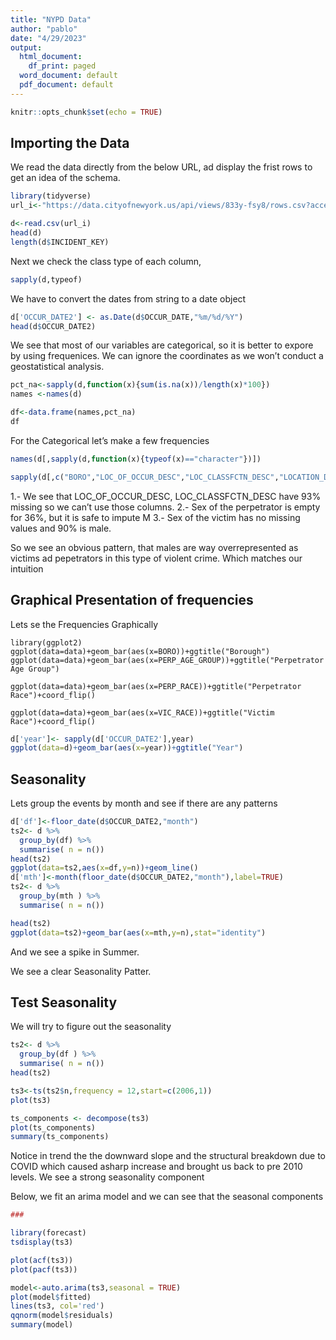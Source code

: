 ---
title: "NYPD Data"
author: "pablo"
date: "4/29/2023"
output:
  html_document:
    df_print: paged
  word_document: default
  pdf_document: default
---

```{r setup, include=FALSE}
knitr::opts_chunk$set(echo = TRUE)
```

## Importing the Data

We read the data directly from the below URL, ad display the frist rows to get an idea of the schema. 

```{r }
library(tidyverse)
url_i<-"https://data.cityofnewyork.us/api/views/833y-fsy8/rows.csv?accessType=DOWNLOAD"

d<-read.csv(url_i)
head(d)
length(d$INCIDENT_KEY)
```
Next we check the class type of each column, 
```{r}
sapply(d,typeof)
```
We have to convert the dates from string to a date object
```{r}
d['OCCUR_DATE2'] <- as.Date(d$OCCUR_DATE,"%m/%d/%Y")
head(d$OCCUR_DATE2)
```

We see that most of our variables are categorical, so it is better to expore by using frequenices. 
We can ignore the coordinates as we won't conduct a geostatistical analysis.

```{r}
pct_na<-sapply(d,function(x){sum(is.na(x))/length(x)*100})
names <-names(d)

df<-data.frame(names,pct_na)
df
```
For the Categorical let's make a few frequencies

```{r,  echo=FALSE}
names(d[,sapply(d,function(x){typeof(x)=="character"})])

sapply(d[,c("BORO","LOC_OF_OCCUR_DESC","LOC_CLASSFCTN_DESC","LOCATION_DESC","STATISTICAL_MURDER_FLAG", "PERP_AGE_GROUP","PERP_SEX","PERP_RACE","VIC_AGE_GROUP","VIC_SEX","VIC_RACE")],function(x){t<-tibble::as.tibble(table(x)/27312);print(t) })


```

1.- We see that LOC_OF_OCCUR_DESC, LOC_CLASSFCTN_DESC have 93% missing so we can't use those columns. 
2.- Sex of the perpetrator is empty for 36%, but it is safe to impute M
3.- Sex of the victim has no missing values and 90% is male.

So we see an obvious pattern, that males are way overrepresented as victims ad pepetrators in this type of violent crime. Which matches our intuition



## Graphical Presentation of frequencies

Lets se the Frequencies Graphically 
```
library(ggplot2)
ggplot(data=data)+geom_bar(aes(x=BORO))+ggtitle("Borough")
ggplot(data=data)+geom_bar(aes(x=PERP_AGE_GROUP))+ggtitle("Perpetrator Age Group")

ggplot(data=data)+geom_bar(aes(x=PERP_RACE))+ggtitle("Perpetrator Race")+coord_flip()

ggplot(data=data)+geom_bar(aes(x=VIC_RACE))+ggtitle("Victim Race")+coord_flip()
```

```{r pressure, echo=FALSE}
d['year']<- sapply(d['OCCUR_DATE2'],year)
ggplot(data=d)+geom_bar(aes(x=year))+ggtitle("Year")
```


## Seasonality

Lets group the events by month and see if there are any patterns
```{r, echo=FALSE}
d['df']<-floor_date(d$OCCUR_DATE2,"month")
ts2<- d %>% 
  group_by(df) %>%
  summarise( n = n())
head(ts2)
ggplot(data=ts2,aes(x=df,y=n))+geom_line()
d['mth']<-month(floor_date(d$OCCUR_DATE2,"month"),label=TRUE)
ts2<- d %>% 
  group_by(mth ) %>%
  summarise( n = n()) 

head(ts2)
ggplot(data=ts2)+geom_bar(aes(x=mth,y=n),stat="identity")

```

And we see a spike in Summer.



We see a clear Seasonality Patter. 

## Test Seasonality

We will try to figure out the seasonality
```{r, echo=TRUE}

ts2<- d %>% 
  group_by(df ) %>%
  summarise( n = n()) 
head(ts2)

ts3<-ts(ts2$n,frequency = 12,start=c(2006,1))
plot(ts3)

ts_components <- decompose(ts3)
plot(ts_components)
summary(ts_components)
```

Notice in trend the the downward slope and the structural breakdown due to COVID which caused asharp increase and brought us back to pre 2010 levels. 
We see a strong seasonality component 

Below, we fit an arima model and we can see that the seasonal components 
```{r }
###

library(forecast)
tsdisplay(ts3)

plot(acf(ts3))
plot(pacf(ts3))

model<-auto.arima(ts3,seasonal = TRUE)
plot(model$fitted)
lines(ts3, col='red')
qqnorm(model$residuals)
summary(model)

```
